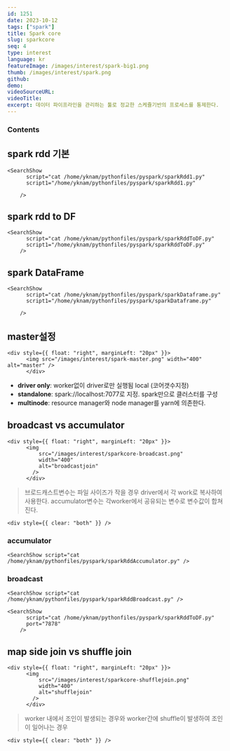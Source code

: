 ```yaml
---
id: 1251
date: 2023-10-12
tags: ["spark"]
title: Spark core
slug: sparkcore
seq: 4
type: interest
language: kr
featureImage: /images/interest/spark-big1.png
thumb: /images/interest/spark.png
github:
demo:
videoSourceURL:
videoTitle:
excerpt: 데이터 파이프라인을 관리하는 툴로 정교한 스케쥴기반의 프로세스를 통제한다.
---
```


### Contents

## spark rdd 기본

    <SearchShow
          script="cat /home/yknam/pythonfiles/pyspark/sparkRdd1.py"
          script1="/home/yknam/pythonfiles/pyspark/sparkRdd1.py"

        />

## spark rdd to DF

    <SearchShow
          script="cat /home/yknam/pythonfiles/pyspark/sparkRddToDF.py"
          script1="/home/yknam/pythonfiles/pyspark/sparkRddToDF.py"
        />

## spark DataFrame

    <SearchShow
          script="cat /home/yknam/pythonfiles/pyspark/sparkDataframe.py"
          script1="/home/yknam/pythonfiles/pyspark/sparkDataframe.py"

        />
## master설정

    <div style={{ float: "right", marginLeft: "20px" }}>
          <img src="/images/interest/spark-master.png" width="400" alt="master" />
          </div>

- **driver only**: worker없이 driver로만 실행됨 local (코어갯수지정)
- **standalone**: spark://localhost:7077로 지정. spark만으로 클러스터를 구성
- **multinode**: resource manager와 node manager를 yarn에 의존한다.
  <div style={{ clear: "both" }} />

## broadcast vs accumulator

    <div style={{ float: "right", marginLeft: "20px" }}>
          <img
              src="/images/interest/sparkcore-broadcast.png"
              width="400"
              alt="broadcastjoin"
            />
          </div>

> 브로드캐스트변수는 파일 사이즈가 작을 경우 driver에서 각 work로 복사하여 사용한다.
> accumulator변수는 각worker에서 공유되는 변수로 변수값이 합쳐진다.

    <div style={{ clear: "both" }} />
### accumulator
    <SearchShow script="cat /home/yknam/pythonfiles/pyspark/sparkRddAccumulator.py" />
### broadcast
    <SearchShow script="cat /home/yknam/pythonfiles/pyspark/sparkRddBroadcast.py" />

    <SearchShow
          script="cat /home/yknam/pythonfiles/pyspark/sparkRddToDF.py"
          port="7878"
        />
## map side join vs shuffle join
    <div style={{ float: "right", marginLeft: "20px" }}>
          <img
              src="/images/interest/sparkcore-shufflejoin.png"
              width="400"
              alt="shufflejoin"
            />
          </div>

> worker 내에서 조인이 발생되는 경우와 worker간에 shuffle이 발생하여
> 조인이 일어나는 경우

    <div style={{ clear: "both" }} />
